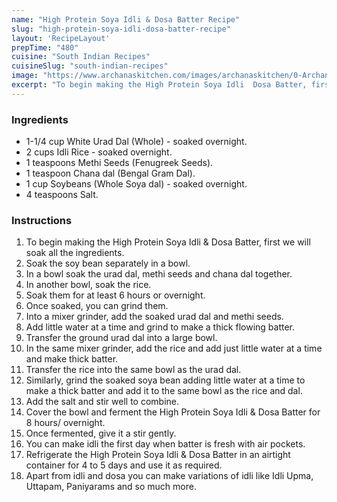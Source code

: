 ---
name: "High Protein Soya Idli & Dosa Batter Recipe"
slug: "high-protein-soya-idli-dosa-batter-recipe"
layout: 'RecipeLayout'
prepTime: "480"
cuisine: "South Indian Recipes"
cuisineSlug: "south-indian-recipes"
image: "https://www.archanaskitchen.com/images/archanaskitchen/0-Archanas-Kitchen-Recipes/2019/High_Protein_Soya_Idli_Dosa_Batter_Recipe_Video_6_1600.jpg"
excerpt: "To begin making the High Protein Soya Idli  Dosa Batter, first we will soak all the ingredients"
---

### Ingredients

- 1-1/4 cup White Urad Dal (Whole) - soaked overnight.
- 2 cups Idli Rice - soaked overnight.
- 1 teaspoons Methi Seeds (Fenugreek Seeds).
- 1 teaspoon Chana dal (Bengal Gram Dal).
- 1 cup Soybeans (Whole Soya dal) - soaked overnight.
- 4 teaspoons Salt.

### Instructions

1. To begin making the High Protein Soya Idli & Dosa Batter, first we will soak all the ingredients.
1. Soak the soy bean separately in a bowl.
1. In a bowl soak the urad dal, methi seeds and chana dal together.
1. In another bowl, soak the rice.
1. Soak them for at least 6 hours or overnight.
1. Once soaked, you can grind them.
1. Into a mixer grinder, add the soaked urad dal and methi seeds.
1. Add little water at a time and grind to make a thick flowing batter.
1. Transfer the ground urad dal into a large bowl.
1. In the same mixer grinder, add the rice and add just little water at a time and make thick batter.
1. Transfer the rice into the same bowl as the urad dal.
1. Similarly, grind the soaked soya bean adding little water at a time to make a thick batter and add it to the same bowl as the rice and dal.
1. Add the salt and stir well to combine.
1. Cover the bowl and ferment the High Protein Soya Idli & Dosa Batter for 8 hours/ overnight.
1. Once fermented, give it a stir gently.
1. You can make idli the first day when batter is fresh with air pockets.
1. Refrigerate the High Protein Soya Idli & Dosa Batter in an airtight container for 4 to 5 days and use it as required.
1. Apart from idli and dosa you can make variations of idli like Idli Upma, Uttapam, Paniyarams and so much more.
